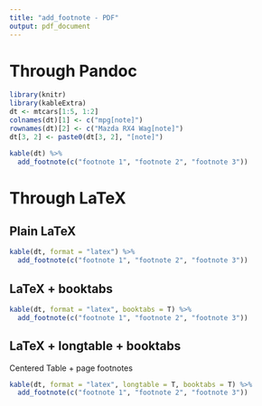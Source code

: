 ```yaml
---
title: "add_footnote - PDF"
output: pdf_document
---
```


# Through Pandoc
```r
library(knitr)
library(kableExtra)
dt <- mtcars[1:5, 1:2]
colnames(dt)[1] <- c("mpg[note]")
rownames(dt)[2] <- c("Mazda RX4 Wag[note]")
dt[3, 2] <- paste0(dt[3, 2], "[note]")

kable(dt) %>%
  add_footnote(c("footnote 1", "footnote 2", "footnote 3"))
```

# Through LaTeX
## Plain LaTeX
```r
kable(dt, format = "latex") %>%
  add_footnote(c("footnote 1", "footnote 2", "footnote 3"))
```

## LaTeX + booktabs
```r
kable(dt, format = "latex", booktabs = T) %>%
  add_footnote(c("footnote 1", "footnote 2", "footnote 3"))
```

## LaTeX + longtable + booktabs
Centered Table + page footnotes
```r
kable(dt, format = "latex", longtable = T, booktabs = T) %>%
  add_footnote(c("footnote 1", "footnote 2", "footnote 3"))
```
